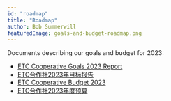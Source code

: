 ```yaml
---
id: "roadmap"
title: "Roadmap"
author: Bob Summerwill
featuredImage: goals-and-budget-roadmap.png
---
```


Documents describing our goals and budget for 2023:

* [ETC Cooperative Goals 2023 Report](/2023-ETC-Coop-Goals-FINAL.pdf)
* [ETC合作社2023年目标报告](https://etccooperative.org/CN-2023-ETC-Coop-Goals-FINAL.pdf)
* [ETC Cooperative Budget 2023](/ETC-Cooperative-Budget-2023.xlsx)
* [ETC合作社2023年度预算](https://etccooperative.org/CN-ETC-Cooperative-Budget-2023.xlsx)
